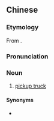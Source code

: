 ==Chinese==
{{zh-forms|gloss=-}}

===Etymology===
From {{etyl|en|zh}} {{m|en|pickup}}.

===Pronunciation===
{{zh-pron
|m=píkǎ
|c=pei4 kaa1
|cat=n
}}

===Noun===
{{zh-noun}}

# [[pickup truck]]

====Synonyms====
* {{zh-l|皮卡車}}

{{zh-cat|Vehicles}}